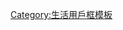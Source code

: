 {{Userbox
| border-c = #ffb6c1
| border-s = 1
| id-c     = #FFFFFF
| id-s     = 12
| id-fc    = #000000
| info-c   = #ffc0cb
| info-s   = 10
| info-fc  = #000000
| id       = [[File:WInd Rose Aguiar.svg|50px]]
| info     = 這個用戶分不清东西南北，把[[全球定位系统|GPS]]当作电子[[指南针]]，出门需导盲犬引领。
}}
<includeonly>[[Category:沒有方向感的维基人|{{PAGENAME}}]]</includeonly><noinclude>
[[Category:沒有方向感的维基人| ]]
[[Category:生活用戶框模板]]
</noinclude>